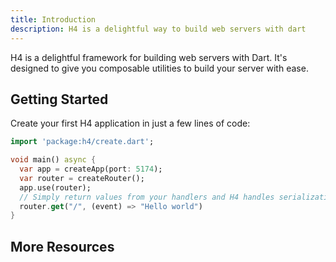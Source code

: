 ```yaml
---
title: Introduction
description: H4 is a delightful way to build web servers with dart
---
```


H4 is a delightful framework for building web servers with Dart. It's designed to give you
composable utilities to build your server with ease.

## Getting Started

Create your first H4 application in just a few lines of code:

```dart title="index.dart"
import 'package:h4/create.dart';

void main() async {
  var app = createApp(port: 5174);
  var router = createRouter();
  app.use(router);
  // Simply return values from your handlers and H4 handles serialization
  router.get("/", (event) => "Hello world")
}
```

## More Resources

<Cards>
	<Card
		title='Learn more about Dart'
		href='https://dart.dev/language'
	/>
</Cards>
